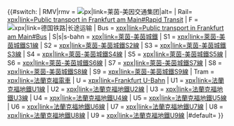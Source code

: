 {{#switch: {{{1|S}}}
| RMV|rmv  = [[File:Rhein-Main-Verkehrsverbund logo.svg|{{{2|50}}}px|link=莱茵-美因交通集团|alt={{{1}}}]]
| Rail= <span style="display:none">Rail</span>[[file:Eisenbahn-Logo traffiQ.svg|x{{{2|15}}}px|link=Public transport in Frankfurt am Main#Rapid Transit]]
| F       = [[File:Deutsche Bahn AG-Logo.svg|x{{{2|15}}}px|link=德国铁路|长途运输]]
| Bus  = <span style="display:none">Bus</span>[[file:Omnibus-Logo traffiQ.svg|x{{{2|15}}}px|link=Public transport in Frankfurt am Main#Bus]]
| S|s|s-bahn    = <span style="display:none">S</span>[[file:S-Bahn-Logo.svg|x{{{2|15}}}px|link=萊茵-美茵城鐵]]
| S1   = <span style="display:none">S1</span>[[file:Frankfurt S1.svg|x{{{2|15}}}px|link=萊茵-美茵城鐵S1線]]
| S2   = <span style="display:none">S2</span>[[file:Frankfurt S2.svg|x{{{2|15}}}px|link=萊茵-美茵城鐵S2線]]
| S3   = <span style="display:none">S3</span>[[file:Frankfurt S3.svg|x{{{2|15}}}px|link=萊茵-美茵城鐵S3線]]
| S4   = <span style="display:none">S4</span>[[file:Frankfurt S4.svg|x{{{2|15}}}px|link=萊茵-美茵城鐵S4線]]
| S5   = <span style="display:none">S5</span>[[file:Frankfurt S5.svg|x{{{2|15}}}px|link=萊茵-美茵城鐵S5線]]
| S6   = <span style="display:none">S6</span>[[file:Frankfurt S6.svg|x{{{2|15}}}px|link=萊茵-美茵城鐵S6線]]
| S7   = <span style="display:none">S7</span>[[file:Frankfurt S7.svg|x{{{2|15}}}px|link=萊茵-美茵城鐵S7線]]
| S8   = <span style="display:none">S8</span>[[file:Frankfurt S8.svg|x{{{2|15}}}px|link=萊茵-美茵城鐵S8線]]
| S9   = <span style="display:none">S9</span>[[file:Frankfurt S9.svg|x{{{2|15}}}px|link=萊茵-美茵城鐵S9線]]
| Tram = <span style="display:none">Tram</span>[[file:Straßenbahn-Logo traffiQ.svg|x{{{2|15}}}px|link=法蘭克福電車]]
| U    = <span style="display:none">U</span>[[file:U-Bahn.svg|x{{{2|15}}}px|link=Frankfurt U-Bahn]]<!--U-Bahn-Logo_traffiQ.svg-->
| U1   = <span style="display:none">U1</span>[[file:Frankfurt U1.svg|x{{{2|15}}}px|link=法蘭克福地鐵U1線]]
| U2   = <span style="display:none">U2</span>[[file:Frankfurt U2.svg|x{{{2|15}}}px|link=法蘭克福地鐵U2線]]
| U3   = <span style="display:none">U3</span>[[file:Frankfurt U3.svg|x{{{2|15}}}px|link=法蘭克福地鐵U3線]]
| U4   = <span style="display:none">U4</span>[[file:Frankfurt U4.svg|x{{{2|15}}}px|link=法蘭克福地鐵U4線]]
| U5   = <span style="display:none">U5</span>[[file:Frankfurt U5.svg|x{{{2|15}}}px|link=法蘭克福地鐵U5線]]
| U6   = <span style="display:none">U6</span>[[file:Frankfurt U6.svg|x{{{2|15}}}px|link=法蘭克福地鐵U6線]]
| U7   = <span style="display:none">U7</span>[[file:Frankfurt U7.svg|x{{{2|15}}}px|link=法蘭克福地鐵U7線]]
| U8   = <span style="display:none">U7</span>[[file:Frankfurt U8.svg|x{{{2|15}}}px|link=法蘭克福地鐵U8線]]
| U9   = <span style="display:none">U7</span>[[file:Frankfurt U9.svg|x{{{2|15}}}px|link=法蘭克福地鐵U9線]]
|#default=&nbsp;}}<noinclude>
{{Documentation}}
</noinclude>